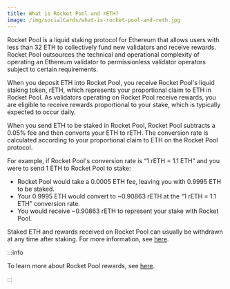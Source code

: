 ```yaml
---
title: What is Rocket Pool and rETH?
image: /img/socialCards/what-is-rocket-pool-and-reth.jpg
---
```



<CustomLayout />

Rocket Pool is a liquid staking protocol for Ethereum that allows users with less than 32 ETH to collectively fund new validators and receive rewards. Rocket Pool outsources the technical and operational complexity of operating an Ethereum validator to permissionless validator operators subject to certain requirements.

When you deposit ETH into Rocket Pool, you receive Rocket Pool's liquid staking token, rETH, which represents your proportional claim to ETH in Rocket Pool. As validators operating on Rocket Pool receive rewards, you are eligible to receive rewards proportional to your stake, which is typically expected to occur daily.

When you send ETH to be staked in Rocket Pool, Rocket Pool subtracts a 0.05% fee and then converts your ETH to rETH. The conversion rate is calculated according to your proportional claim to ETH on the Rocket Pool protocol.

For example, if Rocket Pool's conversion rate is “1 rETH = 1.1 ETH” and you were to send 1 ETH to Rocket Pool to stake:

- Rocket Pool would take a 0.0005 ETH fee, leaving you with 0.9995 ETH to be staked.
- Your 0.9995 ETH would convert to ~0.90863 rETH at the “1 rETH = 1.1 ETH” conversion rate.
- You would receive ~0.90863 rETH to represent your stake with Rocket Pool.

Staked ETH and rewards received on Rocket Pool can usually be withdrawn at any time after staking. For more information, see [here](/metamask-portfolio/stake/pooled-staking/how-do-i-withdraw-my-stake-and-rewards).

:::info

To learn more about Rocket Pool rewards, see [here](/metamask-portfolio/stake/pooled-staking/how-am-i-rewarded-with-rocket-pool).

:::
